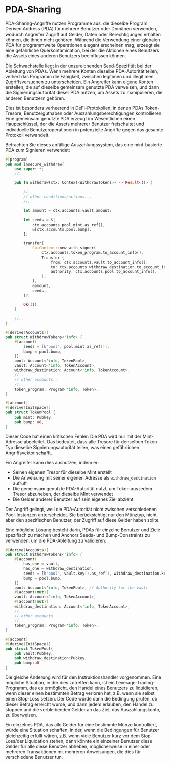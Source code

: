
# PDA-Sharing

PDA-Sharing-Angriffe nutzen Programme aus, die dieselbe Program Derived Address (PDA) für mehrere Benutzer oder Domänen verwenden, wodurch Angreifer Zugriff auf Gelder, Daten oder Berechtigungen erhalten können, die ihnen nicht gehören. Während die Verwendung einer globalen PDA für programmweite Operationen elegant erscheinen mag, erzeugt sie eine gefährliche Querkontamination, bei der die Aktionen eines Benutzers die Assets eines anderen Benutzers beeinflussen können.

Die Schwachstelle liegt in der unzureichenden Seed-Spezifität bei der Ableitung von PDAs. Wenn mehrere Konten dieselbe PDA-Autorität teilen, verliert das Programm die Fähigkeit, zwischen legitimen und illegitimen Zugriffsversuchen zu unterscheiden. Ein Angreifer kann eigene Konten erstellen, die auf dieselbe gemeinsam genutzte PDA verweisen, und dann die Signierungsautorität dieser PDA nutzen, um Assets zu manipulieren, die anderen Benutzern gehören.

Dies ist besonders verheerend in DeFi-Protokollen, in denen PDAs Token-Tresore, Benutzerguthaben oder Auszahlungsberechtigungen kontrollieren. Eine gemeinsam genutzte PDA erzeugt im Wesentlichen einen Hauptschlüssel, der die Assets mehrerer Benutzer freischaltet und individuelle Benutzeroperationen in potenzielle Angriffe gegen das gesamte Protokoll verwandelt.

<ArticleSection name="Anchor" id="anchor" level="h2" />

Betrachten Sie dieses anfällige Auszahlungssystem, das eine mint-basierte PDA zum Signieren verwendet:

```rust
#[program]
pub mod insecure_withdraw{
    use super::*;
    //..

    pub fn withdraw(ctx: Context<WithdrawTokens>) -> Result<()> {

        //..
        // other conditions/actions...
        //..

        let amount = ctx.accounts.vault.amount;
        
        let seeds = &[
            ctx.accounts.pool.mint.as_ref(),
            &[ctx.accounts.pool.bump],
        ];

        transfer(
            CpiContext::new_with_signer(
                ctx.accounts.token_program.to_account_info(),
                Transfer {
                    from: ctx.accounts.vault.to_account_info(),
                    to: ctx.accounts.withdraw_destination.to_account_info(),
                    authority: ctx.accounts.pool.to_account_info(),
                },
            ),
            &amount,
            seeds,
        )?;

        Ok(())
    }
        
    //..
}

#[derive(Accounts)]
pub struct WithdrawTokens<'info> {
    #[account(
        seeds = [b"pool", pool.mint.as_ref()],
        bump = pool.bump,                                        
    )]
    pool: Account<'info, TokenPool>,
    vault: Account<'info, TokenAccount>,
    withdraw_destination: Account<'info, TokenAccount>,
    //..
    // other accounts..
    //..
    token_program: Program<'info, Token>,
}

#[account]
#[derive(InitSpace)]
pub struct TokenPool {
    pub mint: Pubkey,
    pub bump: u8,
}
```

Dieser Code hat einen kritischen Fehler: Die PDA wird nur mit der Mint-Adresse abgeleitet. Das bedeutet, dass alle Tresore für denselben Token-Typ dieselbe Signierungsautorität teilen, was einen gefährlichen Angriffsvektor schafft.

Ein Angreifer kann dies ausnutzen, indem er:
- Seinen eigenen Tresor für dieselbe Mint erstellt
- Die Anweisung mit seiner eigenen Adresse als `withdraw_destination` aufruft
- Die gemeinsam genutzte PDA-Autorität nutzt, um Token aus jedem Tresor abzuheben, der dieselbe Mint verwendet
- Die Gelder anderer Benutzer auf sein eigenes Ziel abzieht

Der Angriff gelingt, weil die PDA-Autorität nicht zwischen verschiedenen Pool-Instanzen unterscheidet. Sie berücksichtigt nur den Münztyp, nicht aber den spezifischen Benutzer, der Zugriff auf diese Gelder haben sollte.

Eine mögliche Lösung besteht darin, PDAs für einzelne Benutzer und Ziele spezifisch zu machen und Anchors Seeds- und Bump-Constraints zu verwenden, um die PDA-Ableitung zu validieren:

```rust
#[derive(Accounts)]
pub struct WithdrawTokens<'info> {
    #[account(
        has_one = vault,
        has_one = withdraw_destination,
        seeds = [b"pool", vault.key().as_ref(), withdraw_destination.key().as_ref()],
        bump = pool.bump,                                        
    )]
    pool: Account<'info, TokenPool>, // Authority for the vault
    #[account(mut)]
    vault: Account<'info, TokenAccount>,
    #[account(mut)]
    withdraw_destination: Account<'info, TokenAccount>,
    //..
    // other accounts..
    //..
    token_program: Program<'info, Token>,
}

#[account]
#[derive(InitSpace)]
pub struct TokenPool{
    pub vault:Pubkey,
    pub withdraw_destination:Pubkey,
    pub bump:u8
}
```

Die gleiche Änderung wird für den Instruktionshandler vorgenommen. Eine mögliche Situation, in der dies zutreffen kann, ist ein Leverage-Trading-Programm, das es ermöglicht, den Handel eines Benutzers zu liquidieren, wenn dieser einen bestimmten Betrag verloren hat, z.B. wenn sie selbst einen Stop-Loss setzen. Der Code würde dann die Bedingung prüfen, ob dieser Betrag erreicht wurde, und dann jedem erlauben, den Handel zu stoppen und die verbleibenden Gelder an das Ziel, das Auszahlungskonto, zu überweisen.

Ein einzelnes PDA, das alle Gelder für eine bestimmte Münze kontrolliert, würde eine Situation schaffen, in der, wenn die Bedingungen für Benutzer gleichzeitig erfüllt wären, z.B. wenn viele Benutzer kurz vor dem Stop-Loss/der Liquidation stehen, dann könnte ein einzelner Benutzer diese Gelder für alle diese Benutzer abheben, möglicherweise in einer oder mehreren Transaktionen mit mehreren Anweisungen, die dies für verschiedene Benutzer tun.
